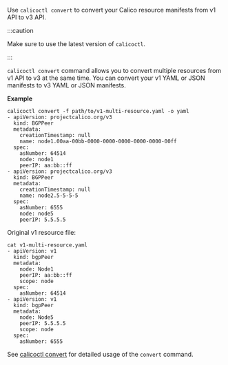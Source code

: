 Use `calicoctl convert` to convert your Calico resource manifests from v1 API to v3 API.

:::caution

Make sure to use the latest version of `calicoctl`.

:::

`calicoctl convert` command allows you to convert multiple resources from v1 API to v3 at the same time.
You can convert your v1 YAML or JSON manifests to v3 YAML or JSON manifests.

**Example**

```
calicoctl convert -f path/to/v1-multi-resource.yaml -o yaml
- apiVersion: projectcalico.org/v3
  kind: BGPPeer
  metadata:
    creationTimestamp: null
    name: node1.00aa-00bb-0000-0000-0000-0000-0000-00ff
  spec:
    asNumber: 64514
    node: node1
    peerIP: aa:bb::ff
- apiVersion: projectcalico.org/v3
  kind: BGPPeer
  metadata:
    creationTimestamp: null
    name: node2.5-5-5-5
  spec:
    asNumber: 6555
    node: node5
    peerIP: 5.5.5.5
```

Original v1 resource file:

```
cat v1-multi-resource.yaml
- apiVersion: v1
  kind: bgpPeer
  metadata:
    node: Node1
    peerIP: aa:bb::ff
    scope: node
  spec:
    asNumber: 64514
- apiVersion: v1
  kind: bgpPeer
  metadata:
    node: Node5
    peerIP: 5.5.5.5
    scope: node
  spec:
    asNumber: 6555
```

See [calicoctl convert](/reference/clis/calicoctl/convert/) for detailed usage of the `convert` command.
